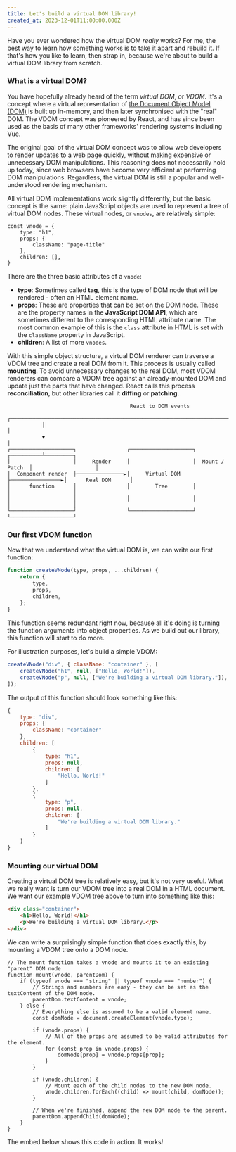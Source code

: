 ```yaml
---
title: Let's build a virtual DOM library!
created_at: 2023-12-01T11:00:00.000Z
---
```


Have you ever wondered how the virtual DOM _really_ works? For me, the best way to learn how something works is to take it apart and rebuild it. If that's how you like to learn, then strap in, because we're about to build a virtual DOM library from scratch.

### What is a virtual DOM?

You have hopefully already heard of the term _virtual DOM_, or _VDOM_. It's a concept where a virtual representation of [the Document Object Model (DOM)](https://developer.mozilla.org/en-US/docs/Web/API/Document_Object_Model) is built up in-memory, and then later synchronised with the "real" DOM. The VDOM concept was pioneered by React, and has since been used as the basis of many other frameworks' rendering systems including Vue.

The original goal of the virtual DOM concept was to allow web developers to render updates to a web page quickly, without making expensive or unnecessary DOM manipulations. This reasoning does not necessarily hold up today, since web browsers have become very efficient at performing DOM manipulations. Regardless, the virtual DOM is still a popular and well-understood rendering mechanism.

All virtual DOM implementations work slightly differently, but the basic concept is the same: plain JavaScript objects are used to represent a tree of virtual DOM nodes. These virtual nodes, or `vnodes`, are relatively simple:

```
const vnode = {
    type: "h1",
    props: {
        className: "page-title"
    },
    children: [],
}
```

There are the three basic attributes of a `vnode`:

- **type**: Sometimes called **tag**, this is the type of DOM node that will be rendered - often an HTML element name.
- **props**: These are properties that can be set on the DOM node. These are the property names in the **JavaScript DOM API**, which are sometimes different to the corresponding HTML attribute name. The most common example of this is the `class` attribute in HTML is set with the `className` property in JavaScript.
- **children**: A list of more `vnodes`.

With this simple object structure, a virtual DOM renderer can traverse a VDOM tree and create a real DOM from it. This process is usually called **mounting**. To avoid unnecessary changes to the real DOM, most VDOM renderers can compare a VDOM tree against an already-mounted DOM and update just the parts that have changed. React calls this process **reconciliation**, but other libraries call it **diffing** or **patching**.

```
                                       React to DOM events
           ┌────────────────────────────────────────────────────────────────────────────┐
           │                                                                            │
           ▼                                                                            │
┌────────────────────┐                ┌────────────────────┐                 ┌──────────┴─────────┐
│                    │     Render     │                    │  Mount / Patch  │                    │
│  Component render  ├───────────────►│     Virtual DOM    ├────────────────►│      Real DOM      │
│      function      │                │        Tree        │                 │                    │
│                    │                │                    │                 │                    │
└────────────────────┘                └────────────────────┘                 └────────────────────┘
```

### Our first VDOM function

Now that we understand what the virtual DOM is, we can write our first function:

```js
function createVNode(type, props, ...children) {
    return {
        type,
        props,
        children,
    };
}
```

This function seems redundant right now, because all it's doing is turning the function arguments into object properties. As we build out our library, this function will start to do more.

For illustration purposes, let's build a simple VDOM:

```js
createVNode("div", { className: "container" }, [
    createVNode("h1", null, ["Hello, World!"]),
    createVNode("p", null, ["We're building a virtual DOM library."]),
]);
```

The output of this function should look something like this:

```js
{
    type: "div",
    props: {
        className: "container"
    },
    children: [
        {
            type: "h1",
            props: null,
            children: [
                "Hello, World!"
            ]
        },
        {
            type: "p",
            props: null,
            children: [
                "We're building a virtual DOM library."
            ]
        }
    ]
}
```

### Mounting our virtual DOM

Creating a virtual DOM tree is relatively easy, but it's not very useful. What we really want is turn our VDOM tree into a real DOM in a HTML document. We want our example VDOM tree above to turn into something like this:

```html
<div class="container">
    <h1>Hello, World!</h1>
    <p>We're building a virtual DOM library.</p>
</div>
```

We can write a surprisingly simple function that does exactly this, by mounting a VDOM tree onto a DOM node.

```
// The mount function takes a vnode and mounts it to an existing "parent" DOM node
function mount(vnode, parentDom) {
    if (typeof vnode === "string" || typeof vnode === "number") {
        // Strings and numbers are easy - they can be set as the textContent of the DOM node.
        parentDom.textContent = vnode;
    } else {
        // Everything else is assumed to be a valid element name.
        const domNode = document.createElement(vnode.type);

        if (vnode.props) {
            // All of the props are assumed to be valid attributes for the element.
            for (const prop in vnode.props) {
                domNode[prop] = vnode.props[prop];
            }
        }

        if (vnode.children) {
            // Mount each of the child nodes to the new DOM node.
            vnode.children.forEach((child) => mount(child, domNode));
        }

        // When we're finished, append the new DOM node to the parent.
        parentDom.appendChild(domNode);
    }
}
```

The embed below shows this code in action. It works!

<ScriptEmbed src="https://jsfiddle.net/wildlyinaccurate/uzbn4gw7/6/embed/result,html,js/" />
